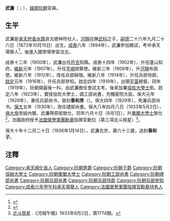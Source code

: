 '''武濂'''（{{vie|v='''Võ Liêm'''|hn=武濂}}；{{bd|1873年|10月15日|1936年|1月14日|catIdx=V}}），[[越南|越南]][[阮朝|阮朝]]官員。

==生平==
武濂是[[承天府_(越南)|承天府]][[香水縣|香水縣]]良文總神符社人，[[河靜省|河靜]]巡撫[[武科_(阮朝)|武科]]之子，[[嗣德|嗣德]]二十六年九月二十六日（1873年10月15日）出生。[[成泰|成泰]]六年（1894年），武濂參加鄉試，考中承天場舉人<ref>{{Cite web |url=http://lib.nomfoundation.org/collection/1/volume/1071/page/95 |title=《國朝鄉科錄》 |access-date=2017-01-13 |archive-date=2018-05-28 |archive-url=https://web.archive.org/web/20180528133537/http://lib.nomfoundation.org/collection/1/volume/1071/page/95 |dead-url=no }}</ref>。後進入國學場學習法文。

成泰十二年（1900年），武濂出任[[符吉縣|符吉]]知縣。成泰十四年（1902年），升任蓬山知府。[[維新_(阮朝)|維新]]元年（1907年），升任[[平順省|平順]]按察使。維新三年（1909年），升[[河靜省|河靜]]布政使。維新六年（1912年），改任兵部辦理。維新八年（1914年），升任兵部侍郎。[[啟定|啟定]]元年（1916年），升任兵部參知。啟定四年（1919年），出領[[平定省|平]][[富安省|富]]總督。同年（1919年），阮朝開最後一科，由武濂擔任會試主考。後來加署[[協佐大學士|協佐大學士]]銜。啟定八年（1923年），實授協佐大學士，調工部尚書，充機密院大臣。保大元年（1926年），兼任兵部尚书，晉封'''春和男'''（{{vie|v='''Xuân Hòa Nam'''|hn=春和男}}）。保大四年（1929年），免兼兵部尚书。[[保大_(阮朝)|保大]]五年（1930年），改任禮部尚書。保大八年四月八日（1933年5月2日），[[保大帝|保大帝]]改組內閣，武濂帶原銜致仕。同年六月十日（8月1日），升[[東閣大學士|東閣大學士]]致仕<ref>{{Cite web |url=http://gallica.bnf.fr/ark:/12148/bpt6k6140233m/f71.image |title=保大八年第61号上谕 |access-date=2017-05-15 |archive-date=2018-04-06 |archive-url=https://web.archive.org/web/20180406164532/http://gallica.bnf.fr/ark:/12148/bpt6k6140233m/f71.image |dead-url=no }}</ref>，法國政府授予[[法國榮譽軍團勳章|法國榮譽軍團勳章]]指揮官勳位（第三項北斗佩星）<ref>[http://baochi.nlv.gov.vn/baochi/cgi-bin/baochi?a=d&d=Rhc19330802.2.12 北斗佩星] {{Wayback|url=http://baochi.nlv.gov.vn/baochi/cgi-bin/baochi?a=d&d=Rhc19330802.2.12 |date=20190928044629 }}.《河城午報》1933年8月2日，第1774期。</ref>。

保大十年十二月二十日（1936年1月14日），武濂去世，壽六十三歲，追封'''春和子'''。
==注釋==
{{reflist}}

[[Category:承天順化省人|Category:承天順化省人]]
[[Category:阮朝男爵|Category:阮朝男爵]]
[[Category:阮朝子爵|Category:阮朝子爵]]
[[Category:阮朝協辦大學士|Category:阮朝協辦大學士]]
[[Category:阮朝東閣大學士|Category:阮朝東閣大學士]]
[[Category:阮朝工部尚書|Category:阮朝工部尚書]]
[[Category:阮朝禮部尚書|Category:阮朝禮部尚書]]
[[Category:阮朝兵部尚書|Category:阮朝兵部尚書]]
[[Category:阮朝兵部侍郎|Category:阮朝兵部侍郎]]
[[Category:阮朝兵部參知|Category:阮朝兵部參知]]
[[Category:成泰六年甲午科承天場舉人|Category:成泰六年甲午科承天場舉人]]
[[Category:法國榮譽軍團指揮官勳章持有人|Category:法國榮譽軍團指揮官勳章持有人]]